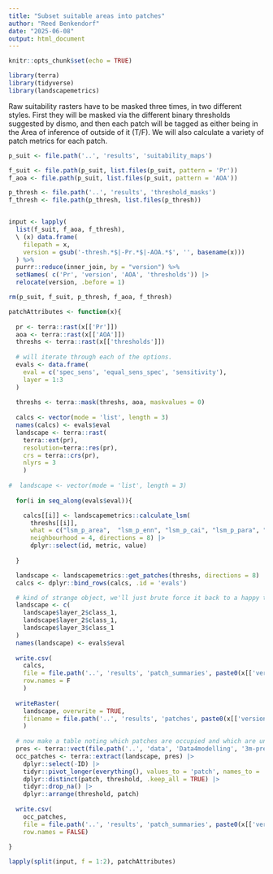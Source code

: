```yaml
---
title: "Subset suitable areas into patches"
author: "Reed Benkendorf"
date: "2025-06-08"
output: html_document
---
```


```r
knitr::opts_chunk$set(echo = TRUE)
```

```r
library(terra)
library(tidyverse)
library(landscapemetrics)
```

Raw suitability rasters have to be masked three times, in two different styles. 
First they will be masked via the different binary thresholds suggested by dismo, and then each patch will be tagged as either being in the Area of inference of outside of it (T/F). 
We will also calculate a variety of patch metrics for each patch. 

```r
p_suit <- file.path('..', 'results', 'suitability_maps')

f_suit <- file.path(p_suit, list.files(p_suit, pattern = 'Pr'))
f_aoa <- file.path(p_suit, list.files(p_suit, pattern = 'AOA'))

p_thresh <- file.path('..', 'results', 'threshold_masks')
f_thresh <- file.path(p_thresh, list.files(p_thresh))


input <- lapply(
  list(f_suit, f_aoa, f_thresh),
  \ (x) data.frame(
    filepath = x,
    version = gsub('-thresh.*$|-Pr.*$|-AOA.*$', '', basename(x)))
  ) %>%
  purrr::reduce(inner_join, by = "version") %>%
  setNames( c('Pr', 'version', 'AOA', 'thresholds')) |>
  relocate(version, .before = 1)

rm(p_suit, f_suit, p_thresh, f_aoa, f_thresh)
```


```r

patchAttributes <- function(x){
  
  pr <- terra::rast(x[['Pr']])
  aoa <- terra::rast(x[['AOA']])
  threshs <- terra::rast(x[['thresholds']])
  
  # will iterate through each of the options. 
  evals <- data.frame(
    eval = c('spec_sens', 'equal_sens_spec', 'sensitivity'),
    layer = 1:3
  )
  
  threshs <- terra::mask(threshs, aoa, maskvalues = 0)
  
  calcs <- vector(mode = 'list', length = 3)
  names(calcs) <- evals$eval 
  landscape <- terra::rast(
    terra::ext(pr), 
    resolution=terra::res(pr), 
    crs = terra::crs(pr), 
    nlyrs = 3
    )
  
#  landscape <- vector(mode = 'list', length = 3)
  
  for(i in seq_along(evals$eval)){

    calcs[[i]] <- landscapemetrics::calculate_lsm(
      threshs[[i]], 
      what = c("lsm_p_area",  "lsm_p_enn", "lsm_p_cai", "lsm_p_para", "lsm_p_frac"), 
      neighbourhood = 4, directions = 8) |>
      dplyr::select(id, metric, value) 
    
  }

  landscape <- landscapemetrics::get_patches(threshs, directions = 8)
  calcs <- dplyr::bind_rows(calcs, .id = 'evals')

  # kind of strange object, we'll just brute force it back to a happy terra object
  landscape <- c(
    landscape$layer_2$class_1,
    landscape$layer_2$class_1,
    landscape$layer_3$class_1
  )
  names(landscape) <- evals$eval
  
  write.csv(
    calcs,
    file = file.path('..', 'results', 'patch_summaries', paste0(x[['version']][1], '-patches.csv')),
    row.names = F
    )
  
  writeRaster(
    landscape, overwrite = TRUE,
    filename = file.path('..', 'results', 'patches', paste0(x[['version']][1], 'patches.tif'))
    )
  
  # now make a table noting which patches are occupied and which are unoccupied. 
  pres <- terra::vect(file.path('..', 'data', 'Data4modelling', '3m-presence-iter1.gpkg'))
  occ_patches <- terra::extract(landscape, pres) |>
    dplyr::select(-ID) |>
    tidyr::pivot_longer(everything(), values_to = 'patch', names_to = 'threshold') |>
    dplyr::distinct(patch, threshold, .keep_all = TRUE) |>
    tidyr::drop_na() |>
    dplyr::arrange(threshold, patch)
  
  write.csv(
    occ_patches, 
    file = file.path('..', 'results', 'patch_summaries', paste0(x[['version']][1], '-occupied.csv')),
    row.names = FALSE)
  
}

lapply(split(input, f = 1:2), patchAttributes)
```


